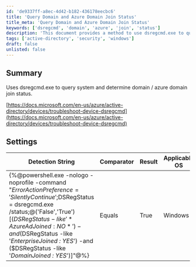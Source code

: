 ```yaml
---
id: 'de9337ff-a8ec-4d42-b182-436178eecbc6'
title: 'Query Domain and Azure Domain Join Status'
title_meta: 'Query Domain and Azure Domain Join Status'
keywords: ['dsregcmd', 'domain', 'azure', 'join', 'status']
description: 'This document provides a method to use dsregcmd.exe to query the system and determine the domain and Azure domain join status. It includes a detection string and applicable OS information for implementation.'
tags: ['active-directory', 'security', 'windows']
draft: false
unlisted: false
---
```

## Summary

Uses dsregcmd.exe to query system and determine domain / azure domain join status.

[https://docs.microsoft.com/en-us/azure/active-directory/devices/troubleshoot-device-dsregcmd](https://docs.microsoft.com/en-us/azure/active-directory/devices/troubleshoot-device-dsregcmd)

## Settings

| Detection String                                                                                                                                                                                                 | Comparator | Result | Applicable OS |
|------------------------------------------------------------------------------------------------------------------------------------------------------------------------------------------------------------------|------------|--------|----------------|
| \{%@powershell.exe -nologo -noprofile -command "$ErrorActionPreference='SilentlyContinue';$DSRegStatus = dsregcmd.exe /status;@('False','True')[($DSRegStatus -like '*AzureAdJoined : NO*') -and ($DSRegStatus -like '*EnterpriseJoined : YES*') -and ($DSRegStatus -like '*DomainJoined : YES*')]"@%} | Equals     | True   | Windows        |













